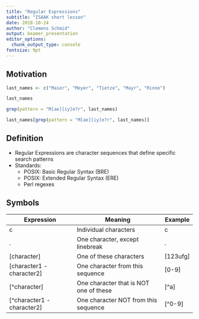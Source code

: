 ```yaml
---
title: "Regular Expressions"
subtitle: "ISAAK short lesson"
date: 2018-10-24
author: "Clemens Schmid"
output: beamer_presentation
editor_options: 
  chunk_output_type: console
fontsize: 9pt
---
```


## Motivation

```r
last_names <- c("Maier", "Meyer", "Tietze", "Mayr", "Rinne")
```

```r
last_names
```

```r
grep(pattern = "M[ae][iy]e?r", last_names)

last_names[grep(pattern = "M[ae][iy]e?r", last_names)]
```

## Definition

- Regular Expressions are character sequences that define specific search patterns
- Standards: 
  - POSIX: Basic Regular Syntax (BRE)
  - POSIX: Extended Regular Syntax (ERE) 
  - Perl regexes

## Symbols

|Expression|Meaning|Example|
|---|---|---|
|c|Individual characters|c|
|.|One character, except linebreak|.|
|[character]|One of these characters|[123ufg]|
|[character1 - character2]|One character from this sequence|[0-9]|
|[^character]|One character that is NOT one of these|[^a]|
|[^character1 - character2]|One character NOT from this sequence|[^0-9]|

